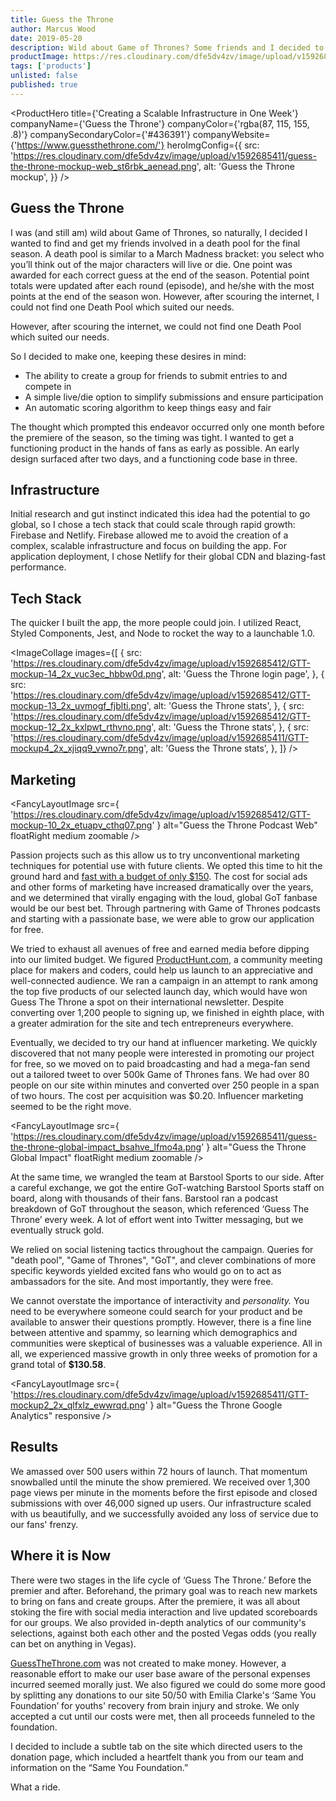 ```yaml
---
title: Guess the Throne
author: Marcus Wood
date: 2019-05-20
description: Wild about Game of Thrones? Some friends and I decided to build a death pool for the final season of Game of Thrones with great results and adoption.
productImage: https://res.cloudinary.com/dfe5dv4zv/image/upload/v1592685411/guess-the-throne-mockup-web_st6rbk_aenead.png
tags: ['products']
unlisted: false
published: true
---
```


<ProductHero
  title={'Creating a Scalable Infrastructure in One Week'}
  companyName={'Guess the Throne'}
  companyColor={'rgba(87, 115, 155, .8)'}
  companySecondaryColor={'#436391'}
  companyWebsite={'https://www.guessthethrone.com/'}
  heroImgConfig={{
    src:
      'https://res.cloudinary.com/dfe5dv4zv/image/upload/v1592685411/guess-the-throne-mockup-web_st6rbk_aenead.png',
    alt: 'Guess the Throne mockup',
  }}
/>

<Section>

## Guess the Throne

I was (and still am) wild about Game of Thrones, so naturally, I decided I wanted to find and get my friends involved in a death pool for the final season. A death pool is similar to a March Madness bracket: you select who you’ll think out of the major characters will live or die. One point was awarded for each correct guess at the end of the season. Potential point totals were updated after each round (episode), and he/she with the most points at the end of the season won. However, after scouring the internet, I could not find one Death Pool which suited our needs.

However, after scouring the internet, we could not find one Death Pool
which suited our needs.

So I decided to make one, keeping these desires in mind:

- The ability to create a group for friends to submit entries to and compete in
- A simple live/die option to simplify submissions and ensure participation
- An automatic scoring algorithm to keep things easy and fair

The thought which prompted this endeavor occurred only one month before the premiere of the season, so the timing was tight. I wanted to get a functioning product in the hands of fans as early as possible. An early design surfaced after two days, and a functioning code base in three.

</Section>

<Section smallPadding>

## Infrastructure

Initial research and gut instinct indicated this idea had the potential to go global, so I chose a tech stack that could scale through rapid growth: Firebase and Netlify. Firebase allowed me to avoid the creation of a complex, scalable infrastructure and focus on building the app. For application deployment, I chose Netlify for their global CDN and blazing-fast performance.

## Tech Stack

The quicker I built the app, the more people could join. I utilized React, Styled Components, Jest, and Node to rocket the way to a launchable 1.0.

</Section>

<Section lightBackgroundMiddleBar>

<ImageCollage
  images={[
    {
      src:
        'https://res.cloudinary.com/dfe5dv4zv/image/upload/v1592685412/GTT-mockup-14_2x_vuc3ec_hbbw0d.png',
      alt: 'Guess the Throne login page',
    },
    {
      src:
        'https://res.cloudinary.com/dfe5dv4zv/image/upload/v1592685412/GTT-mockup-13_2x_uvmogf_fjblti.png',
      alt: 'Guess the Throne stats',
    },
    {
      src:
        'https://res.cloudinary.com/dfe5dv4zv/image/upload/v1592685412/GTT-mockup-12_2x_kxlpwt_rthvno.png',
      alt: 'Guess the Throne stats',
    },
    {
      src:
        'https://res.cloudinary.com/dfe5dv4zv/image/upload/v1592685411/GTT-mockup4_2x_xjiqq9_vwno7r.png',
      alt: 'Guess the Throne stats',
    },
  ]}
/>

</Section>

<Section smallPadding>

## Marketing

<FancyLayoutImage
  src={
    'https://res.cloudinary.com/dfe5dv4zv/image/upload/v1592685412/GTT-mockup-10_2x_etuapv_cthq07.png'
  }
  alt="Guess the Throne Podcast Web"
  floatRight
  medium
  zoomable
/>

Passion projects such as this allow us to try unconventional marketing
techniques for potential use with future clients. We opted this time
to hit the ground hard and [fast with a budget of only $150](/blog/we-launched-a-product-with-150-here-s-what-happened).
The cost for social ads and other forms of marketing have increased
dramatically over the years, and we determined that virally engaging
with the loud, global GoT fanbase would be our best bet. Through
partnering with Game of Thrones podcasts and starting with a
passionate base, we were able to grow our application for free.

We tried to exhaust all avenues of free and earned media before
dipping into our limited budget. We figured
[ProductHunt.com](https://www.producthunt.com/posts/guess-the-throne),
a community meeting place for makers and coders, could help us
launch to an appreciative and well-connected audience. We ran a
campaign in an attempt to rank among the top five products of our
selected launch day, which would have won Guess The Throne a spot on
their international newsletter. Despite converting over 1,200 people
to signing up, we finished in eighth place, with a greater admiration
for the site and tech entrepreneurs everywhere.

Eventually, we decided to try our hand at influencer marketing. We
quickly discovered that not many people were interested in promoting
our project for free, so we moved on to paid broadcasting and had a
mega-fan send out a tailored tweet to over 500k Game of Thrones fans.
We had over 80 people on our site within minutes and converted over
250 people in a span of two hours. The cost per acquisition was $0.20.
Influencer marketing seemed to be the right move.

<FancyLayoutImage
  src={
    'https://res.cloudinary.com/dfe5dv4zv/image/upload/v1592685411/guess-the-throne-global-impact_bsahve_lfmo4a.png'
  }
  alt="Guess the Throne Global Impact"
  floatRight
  medium
  zoomable
/>

At the same time, we wrangled the team at Barstool Sports to our side.
After a careful exchange, we got the entire GoT-watching Barstool
Sports staff on board, along with thousands of their fans. Barstool
ran a podcast breakdown of GoT throughout the season, which referenced
‘Guess The Throne’ every week. A lot of effort went into Twitter
messaging, but we eventually struck gold.

We relied on social listening tactics throughout the campaign. Queries
for "death pool", "Game of Thrones", "GoT", and clever combinations of
more specific keywords yielded excited fans who would go on to act as
ambassadors for the site. And most importantly, they were free.

We cannot overstate the importance of interactivity and _personality._
You need to be everywhere someone could search for your product and be
available to answer their questions promptly. However, there is a fine
line between attentive and spammy, so learning which demographics and
communities were skeptical of businesses was a valuable experience.
All in all, we experienced massive growth in only three weeks of
promotion for a grand total of <b>$130.58</b>.

</Section>

<Section noPadding secondaryBackground fluid twoColumn bottomAlignItems>

<SectionColumn>

<FancyLayoutImage
  src={
    'https://res.cloudinary.com/dfe5dv4zv/image/upload/v1592685411/GTT-mockup2_2x_qlfxlz_ewwrqd.png'
  }
  alt="Guess the Throne Google Analytics"
  responsive
/>

</SectionColumn>

<SectionColumn fluidGuard withPadding>

## Results

We amassed over 500 users within 72 hours of launch. That
momentum snowballed until the minute the show premiered. We
received over 1,300 page views per minute in the moments before
the first episode and closed submissions with over 46,000 signed
up users. Our infrastructure scaled with us beautifully, and we
successfully avoided any loss of service due to our fans'
frenzy.

</SectionColumn>

</Section>

<Section>

## Where it is Now

There were two stages in the life cycle of ‘Guess The Throne.’ Before
the premier and after. Beforehand, the primary goal was to reach new
markets to bring on fans and create groups. After the premiere, it was
all about stoking the fire with social media interaction and live
updated scoreboards for our groups. We also provided in-depth
analytics of our community's selections, against both each other and
the posted Vegas odds (you really can bet on anything in Vegas).

[GuessTheThrone.com](https://www.guessthethrone.com) was not created to make money. However, a
reasonable effort to make our user base aware of the personal expenses
incurred seemed morally just. We also figured we could do some more
good by splitting any donations to our site 50/50 with Emilia Clarke's
‘Same You Foundation’ for youths' recovery from brain injury and
stroke. We only accepted a cut until our costs were met, then all
proceeds funneled to the foundation.

I decided to include a subtle tab on the site which directed users to the donation page, which included a heartfelt thank you from our team and information on the “Same You Foundation.”

What a ride.

</Section>
